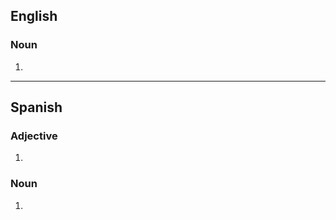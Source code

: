 ==English==

===Noun===
{{head|en|noun plural form}}

# {{plural of|zorro|lang=en}}

----

==Spanish==

===Adjective===
{{head|es|adjective form|g=m-p}}

# {{es-adj form of|zorro|m|pl}}

===Noun===
{{head|es|noun plural form|g=m-p}}

# {{inflection of|zorro||m|p|lang=es}}